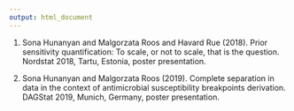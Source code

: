 ```yaml
---
output: html_document
---
```


1. Sona Hunanyan and Malgorzata Roos and Havard Rue (2018). Prior sensitivity quantification: To scale, or not to scale, that is the question. Nordstat 2018, Tartu, Estonia, poster presentation.

2. Sona Hunanyan and Malgorzata Roos (2019). Complete separation in data in the context of antimicrobial susceptibility breakpoints derivation. DAGStat 2019, Munich, Germany, poster presentation.